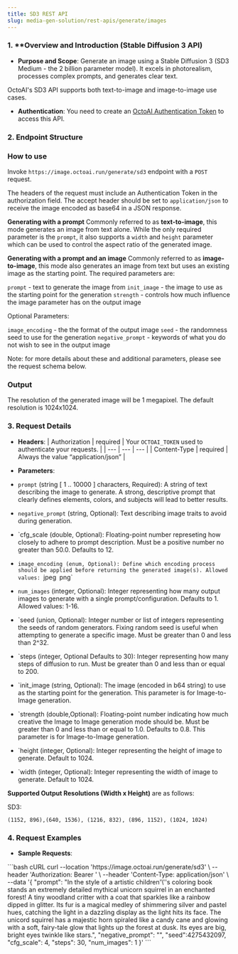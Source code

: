 ```yaml
---
title: SD3 REST API
slug: media-gen-solution/rest-apis/generate/images
---
```


### 1. **Overview and Introduction (Stable Diffusion 3 API)

- **Purpose and Scope**: 
Generate an image using a Stable Diffusion 3 (SD3 Medium - the 2 billion parameter model).
It excels in photorealism, processes complex prompts, and generates clear text.

OctoAI's SD3 API supports both text-to-image and image-to-image use cases. 

- **Authentication**: You need to create an [OctoAI Authentication Token](getting-started/how-to-create-octoai-access-token) to access this API.

### 2. **Endpoint Structure**

### How to use

Invoke `https://image.octoai.run/generate/sd3` endpoint with a `POST` request.

The headers of the request must include an Authentication Token in the authorization field. The accept header should be set to `application/json` to receive the image encoded as base64 in a JSON response.

**Generating with a prompt**
Commonly referred to as **text-to-image**, this mode generates an image from text alone. While the only required
parameter is the `prompt`, it also supports a `width` and `height` parameter which can be used to control the aspect ratio of the generated image.

**Generating with a prompt and an image**
Commonly referred to as **image-to-image**, this mode also generates an image from text but uses an existing image as the starting point. The required parameters are:

`prompt` - text to generate the image from
`init_image` - the image to use as the starting point for the generation
`strength` - controls how much influence the image parameter has on the output image


Optional Parameters:

`image_encoding` - the the format of the output image
`seed` - the randomness seed to use for the generation
`negative_prompt` - keywords of what you do not wish to see in the output image

<Note>
    Note: for more details about these and additional parameters, please see the request schema below.
</Note>


### Output

The resolution of the generated image will be 1 megapixel. The default resolution is 1024x1024.

### 3. **Request Details**

- **Headers**: 
| Authorization | required | Your `OCTOAI_TOKEN` used to authenticate your requests. |
| --- | --- | --- |
| Content-Type | required | Always the value “application/json” |

- **Parameters**: 

- `prompt` (string [ 1 .. 10000 ] characters, Required): A string of text describing the image to generate. A strong, descriptive prompt that clearly defines elements, colors, and subjects will lead to better results.
- `negative_prompt` (string, Optional): Text describing image traits to avoid during generation.
- `cfg_scale (double, Optional): Floating-point number represeting how closely to adhere to prompt description. Must be a positive number no greater than 50.0. Defaults to 12.
- `image_encoding (enum, Optional): Define which encoding process should be applied before returning the generated image(s). Allowed values: `jpeg` `png`
- `num_images` (integer, Optional): Integer representing how many output images to generate with a single prompt/configuration. Defaults to 1. Allowed values: 1-16.
- `seed (union, Optional): Integer number or list of integers representing the seeds of random generators. Fixing random seed is useful when attempting to generate a specific image. Must be greater than 0 and less than 2^32.
- `steps (integer, Optional Defaults to 30): Integer representing how many steps of diffusion to run. Must be greater than 0 and less than or equal to 200.
- `init_image (string, Optional): The image (encoded in b64 string) to use as the starting point for the generation. This parameter is for Image-to-Image generation. 
- `strength (double,Optional): Floating-point number indicating how much creative the Image to Image generation mode should be. Must be greater than 0 and less than or equal to 1.0. Defaults to 0.8. This parameter is for Image-to-Image generation. 
- `height (integer, Optional): Integer representing the height of image to generate. Default to 1024. 
- `width (integer, Optional): Integer representing the width of image to generate. Default to 1024. 

**Supported Output Resolutions (Width x Height)** are as follows:

SD3:
 
```(1536, 640), (768, 1344), (832, 1216), (1344, 768),
(1152, 896),(640, 1536), (1216, 832), (896, 1152), (1024, 1024)
```


### 4. **Request Examples**

- **Sample Requests**: 

<CodeGroup>
```bash cURL
curl --location 'https://image.octoai.run/generate/sd3' \
--header 'Authorization: Bearer <ENTER_OCTOAI_TOKEN>' \
--header 'Content-Type: application/json' \
--data '{
  "prompt": "In the style of a artistic children'\''s coloring book stands an extremely detailed mythical unicorn squirrel in an enchanted forest! A tiny woodland critter with a coat that sparkles like a rainbow dipped in glitter. Its fur is a magical medley of shimmering silver and pastel hues, catching the light in a dazzling display as the light hits its face. The unicord squirrel has a majestic horn spiraled like a candy cane and glowing with a soft, fairy-tale glow that lights up the forest at dusk. Its eyes are big, bright eyes twinkle like stars.",
  "negative_prompt": "",
  "seed":4275432097,
  "cfg_scale": 4,
  "steps": 30,
  "num_images": 1
}'
```
</CodeGroup>

